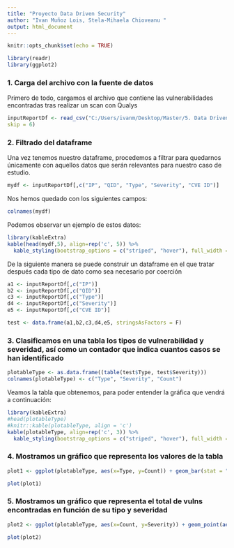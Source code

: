 ```yaml
---
title: "Proyecto Data Driven Security"
author: "Ivan Muñoz Lois, Stela-Mihaela Chioveanu "
output: html_document
---
```

 
```r
knitr::opts_chunk$set(echo = TRUE)

library(readr)
library(ggplot2)
```

### 1. Carga del archivo con la fuente de datos

Primero de todo, cargamos el archivo que contiene las vulnerabilidades encontradas tras realizar un scan con Qualys

```r
inputReportDf <- read_csv("C:/Users/ivanm/Desktop/Master/5. Data Driven Security/Scan_Results_abtes2vm_20191217_scan_1574870445_41138.csv",
skip = 6)
```

### 2. Filtrado del dataframe

Una vez tenemos nuestro dataframe, procedemos a filtrar para quedarnos únicamente con aquellos datos que serán relevantes para nuestro caso de estudio.

```r
mydf <- inputReportDf[,c("IP", "QID", "Type", "Severity", "CVE ID")]
```

Nos hemos quedado con los siguientes campos:

```r
colnames(mydf)
```
Podemos observar un ejemplo de estos datos:

```r
library(kableExtra)
kable(head(mydf,5), align=rep('c', 5)) %>%
  kable_styling(bootstrap_options = c("striped", "hover"), full_width = F)
```

De la siguiente manera se puede construir un dataframe en el que tratar después cada tipo de dato como sea necesario por coerción

```r
a1 <- inputReportDf[,c("IP")]
b2 <- inputReportDf[,c("QID")]
c3 <- inputReportDf[,c("Type")]
d4 <- inputReportDf[,c("Severity")]
e5 <- inputReportDf[,c("CVE ID")]

test <- data.frame(a1,b2,c3,d4,e5, stringsAsFactors = F)
```

### 3. Clasificamos en una tabla los tipos de vulnerabilidad y severidad, así como un contador que indica cuantos casos se han identificado

```r
plotableType <- as.data.frame((table(test$Type, test$Severity)))
colnames(plotableType) <- c("Type", "Severity", "Count")
```
Veamos la tabla que obtenemos, para poder entender la gráfica que vendrá a continuación:

```r
library(kableExtra)
#head(plotableType)
#knitr::kable(plotableType, align = 'c')
kable(plotableType, align=rep('c', 3)) %>%
  kable_styling(bootstrap_options = c("striped", "hover"), full_width = F)
```

### 4. Mostramos un gráfico que representa los valores de la tabla

```r
plot1 <- ggplot(plotableType, aes(x=Type, y=Count)) + geom_bar(stat = "identity")

plot(plot1)
```

### 5. Mostramos un gráfico que representa el total de vulns encontradas en función de su tipo y severidad
```r
plot2 <- ggplot(plotableType, aes(x=Count, y=Severity)) + geom_point(aes(colour= factor(Type))) + scale_colour_manual(values = c("red", "blue", "green"))

plot(plot2)
```

